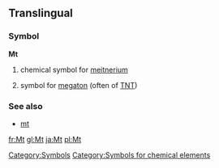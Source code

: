 ==Translingual==
===Symbol===
'''Mt'''
#{{chemistry}} chemical symbol for [[meitnerium]]
# symbol for [[megaton]] (often of [[TNT]])
===See also===
*[[mt]]
[[Category:Symbols]]
[[Category:Symbols for chemical elements]]

[[fr:Mt]]
[[gl:Mt]]
[[ja:Mt]]
[[pl:Mt]]